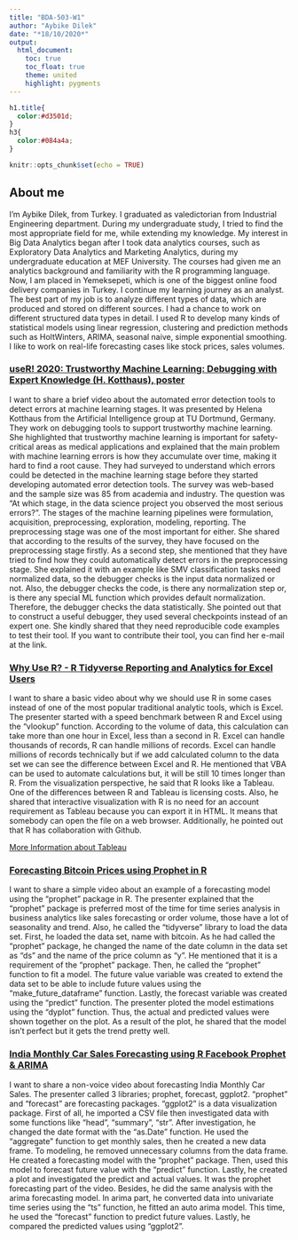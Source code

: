 ---
title: "BDA-503-W1"
author: "Aybike Dilek"
date: "*18/10/2020*"
output:
  html_document:
    toc: true
    toc_float: true
    theme: united
    highlight: pygments
---
```{css, echo = FALSE}
h1.title{
  color:#d3501d;
}
h3{
  color:#084a4a;
}
```
```{r setup, include=FALSE}
knitr::opts_chunk$set(echo = TRUE)
```

## About me

I’m Aybike Dilek, from Turkey. I graduated as valedictorian from Industrial Engineering department. During my undergraduate study, I tried to find the most appropriate field for me, while extending my knowledge. My interest in Big Data Analytics began after I took data analytics courses, such as Exploratory Data Analytics and Marketing Analytics, during my undergraduate education at MEF University. The courses had given me an analytics background and familiarity with the R programming language. Now, I am placed in Yemeksepeti, which is one of the biggest online food delivery companies in Turkey. I continue my learning journey as an analyst. The best part of my job is to analyze different types of data, which are produced and stored on different sources. I had a chance to work on different structured data types in detail. I used R to develop many kinds of statistical models using linear regression, clustering and prediction methods such as HoltWinters, ARIMA, seasonal naive, simple exponential smoothing. I like to work on real-life forecasting cases like stock prices, sales volumes.

### [useR! 2020: Trustworthy Machine Learning: Debugging with Expert Knowledge (H. Kotthaus), poster](https://www.youtube.com/watch?v=7JHRkL5921g)

I want to share a brief video about the automated error detection tools to detect errors at machine learning stages. It was presented by Helena Kotthaus from the Artificial Intelligence group at TU Dortmund, Germany. They work on debugging tools to support trustworthy machine learning. She highlighted that trustworthy machine learning is important for safety-critical areas as medical applications and explained that the main problem with machine learning errors is how they accumulate over time, making it hard to find a root cause. They had surveyed to understand which errors could be detected in the machine learning stage before they started developing automated error detection tools. The survey was web-based and the sample size was 85 from academia and industry. The question was “At which stage, in the data science project you observed the most serious errors?”. The stages of the machine learning pipelines were formulation, acquisition, preprocessing, exploration, modeling, reporting. The preprocessing stage was one of the most important for either. She shared that according to the results of the survey, they have focused on the preprocessing stage firstly. As a second step, she mentioned that they have tried to find how they could automatically detect errors in the preprocessing stage. She explained it with an example like SMV classification tasks need normalized data, so the debugger checks is the input data normalized or not. Also, the debugger checks the code, is there any normalization step or, is there any special ML function which provides default normalization. Therefore, the debugger checks the data statistically. She pointed out that to construct a useful debugger, they used several checkpoints instead of an expert one. She kindly shared that they need reproducible code examples to test their tool. If you want to contribute their tool, you can find her e-mail at the link.

### [Why Use R? - R Tidyverse Reporting and Analytics for Excel Users](https://www.youtube.com/watch?v=jn_3N_o2d6Q)

I want to share a basic video about why we should use R in some cases instead of one of the most popular traditional analytic tools, which is Excel. The presenter started with a speed benchmark between R and Excel using the "vlookup" function. According to the volume of data, this calculation can take more than one hour in Excel, less than a second in R. Excel can handle thousands of records, R can handle millions of records. Excel can handle millions of records technically but if we add calculated column to the data set we can see the difference between Excel and R. He mentioned that VBA can be used to automate calculations but, it will be still 10 times longer than R. From the visualization perspective, he said that R looks like a Tableau. One of the differences between R and Tableau is licensing costs. Also, he shared that interactive visualization with R is no need for an account requirement as Tableau because you can export it in HTML. It means that somebody can open the file on a web browser. Additionally, he pointed out that R has collaboration with Github.

[More Information about Tableau](https://community.tableau.com/s/tableau-public-faq)

### [Forecasting Bitcoin Prices using Prophet in R](https://www.youtube.com/watch?v=4784Ait88G8)

I want to share a simple video about an example of a forecasting model using the "prophet" package in R. The presenter explained that the "prophet" package is preferred most of the time for time series analysis in business analytics like sales forecasting or order volume, those have a lot of seasonality and trend. Also, he called the "tidyverse" library to load the data set. First, he loaded the data set, name with bitcoin. As he had called the "prophet" package, he changed the name of the date column in the data set as "ds" and the name of the price column as "y". He mentioned that it is a requirement of the "prophet" package. Then, he called the "prophet" function to fit a model. The future value variable was created to extend the data set to be able to include future values using the "make_future_dataframe" function. Lastly, the forecast variable was created using the "predict" function. The presenter ploted the model estimations using the "dyplot" function. Thus, the actual and predicted values were shown together on the plot. As a result of the plot, he shared that the model isn’t perfect but it gets the trend pretty well.

### [India Monthly Car Sales Forecasting using R Facebook Prophet & ARIMA](https://www.youtube.com/watch?v=dfS_9kY-XY8&ab_channel=RajeshPrabhakar)

I want to share a non-voice video about forecasting India Monthly Car Sales. The presenter called 3 libraries; prophet, forecast, ggplot2. "prophet" and "forecast" are forecasting packages. "ggplot2" is a data visualization package. First of all, he imported a CSV file then investigated data with some functions like "head", "summary", "str". After investigation, he changed the date format with the "as.Date" function. He used the "aggregate" function to get monthly sales, then he created a new data frame. To modeling, he removed unnecessary columns from the data frame. He created a forecasting model with the "prophet" package. Then, used this model to forecast future value with the "predict" function. Lastly, he created a plot and investigated the predict and actual values. It was the prophet forecasting part of the video. Besides, he did the same analysis with the arima forecasting model. In arima part, he converted data into univariate time series using the "ts" function, he fitted an auto arima model. This time, he used the "forecast" function to predict future values. Lastly, he compared the predicted values using "ggplot2".
